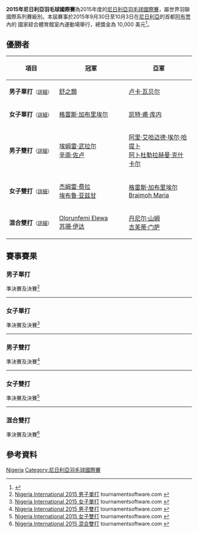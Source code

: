 {{noteTA|G1=Badminton}}
{{infobox badminton event
|name           = 2015年尼日利亞羽毛球國際賽
|image          = 
|size           = 
|caption        =
|dates          = 2015年9月30日－10月3日
|number_edition = 
|level          = 4B
|prize_money    = 10,000 美元
|location       = {{NGR}}[[阿布贾|阿布贾]]
|venue          =  國家綜合體育館室內運動場
|previous       = 2014年尼日利亞羽毛球國際賽 
|next           = 2016年尼日利亞羽毛球國際賽
}}
'''2015年尼日利亞羽毛球國際賽'''為2015年度的[[尼日利亞羽毛球國際賽|尼日利亞羽毛球國際賽]]，屬世界羽聯國際系列賽級別。本屆賽事於2015年9月30日至10月3日在[[尼日利亞|尼日利亞]]的首都[[阿布贾|阿布贾]]內的 國家綜合體育館室內運動場舉行，總獎金為 10,000 美元<ref>{{cite web|title=Tournament Prospectus - 2015 NIGERIA INTERNATIONAL – ABUJA|url=http://www.bwfbadminton.org/file.aspx?id=659741&dl=1|publisher=BWF}}{{en}}</ref>。

== 優勝者 ==
{| class=wikitable style="font-size:small"
!width="200"|項目
!width="250"|冠軍
!width="250"|亞軍
|-
|'''男子單打'''<small>（[[#男子單打|詳細]]）</small>
|{{flagicon|USA}} [[舒之顥|舒之顥]]
|{{flagicon|AUT}} [[卢卡·瓦贝尔|卢卡·瓦贝尔]]
|-
|'''女子單打'''<small>（[[#女子單打|詳細]]）</small>
|{{flagicon|NGR}} [[格雷斯·加布里埃尔|格雷斯·加布里埃尔]]
|{{flagicon|MRI}} [[凯特·甫·库内|凯特·甫·库内]]
|-
|'''男子雙打'''<small>（[[#男子雙打|詳細]]）</small>
|{{flagicon|TUR}} [[埃姆雷·武拉尔|埃姆雷·武拉尔]]<br/>{{flagicon|TUR}} [[辛南·佐卢|辛南·佐卢]]
|{{flagicon|EGY}} [[阿里·艾哈迈德·埃尔·哈提卜|阿里·艾哈迈德·埃尔·哈提卜]]<br/>{{flagicon|EGY}} [[阿卜杜勒拉赫曼·克什卡尔|阿卜杜勒拉赫曼·克什卡尔]]
|-
|'''女子雙打'''<small>（[[#女子雙打|詳細]]）</small>
|{{flagicon|TUR}} [[杰姆雷·费拉|杰姆雷·费拉]]<br/>{{flagicon|TUR}} [[埃布鲁·亚兹甘|埃布鲁·亚兹甘]]
|{{flagicon|NGR}} [[格雷斯·加布里埃尔|格雷斯·加布里埃尔]]<br/>{{flagicon|NGR}} [[Braimoh_Maria|Braimoh Maria]]
|-
|'''混合雙打'''<small>（[[#混合雙打|詳細]]）</small>
|{{flagicon|NGR}} [[Olorunfemi_Elewa|Olorunfemi Elewa]]<br/>{{flagicon|NGR}} [[苏珊·伊达|苏珊·伊达]]
|{{flagicon|GHA}} [[丹尼尔·山姆|丹尼尔·山姆]]<br/>{{flagicon|GHA}} [[吉芙蒂·门萨|吉芙蒂·门萨]]
|}

== 賽事賽果 ==
=== 男子單打 ===
;準決賽及決賽<ref name="MS">[http://bwf.tournamentsoftware.com/sport/draw.aspx?id=8CA2AE0E-C846-4432-9F4B-A725AA531580&draw=2 Nigeria International 2015 男子單打] {{Wayback|url=http://bwf.tournamentsoftware.com/sport/draw.aspx?id=8CA2AE0E-C846-4432-9F4B-A725AA531580&draw=2 |date=20200402175604 }} tournamentsoftware.com {{en}}</ref>
{{4TeamBracket-Tennis3-v2
| team-width=200
| RD1-seed1=1
| RD1-team1='''{{flagicon|AUT}} [[卢卡·瓦贝尔|卢卡·瓦贝尔]]
| RD1-score1-1='''21
| RD1-score1-2='''21
| RD1-score1-3=
| RD1-seed2=4
| RD1-team2={{flagicon|RSA}} [[雅各布·马列卡|雅各布·马列卡]]
| RD1-score2-1=19
| RD1-score2-2=8
| RD1-score2-3=

| RD1-seed3=3
| RD1-team3={{flagicon|UGA}} [[埃德温·埃基林|埃德温·埃基林]]
| RD1-score3-1=18
| RD1-score3-2=20
| RD1-score3-3=
| RD1-seed4=2
| RD1-team4='''{{flagicon|USA}} [[舒之顥|舒之顥]]
| RD1-score4-1='''21
| RD1-score4-2='''22
| RD1-score4-3=

| RD2-seed1=1
| RD2-team1={{flagicon|AUT}} [[卢卡·瓦贝尔|卢卡·瓦贝尔]]
| RD2-score1-1='''21
| RD2-score1-2=14
| RD2-score1-3=13
| RD2-seed2=2
| RD2-team2='''{{flagicon|USA}} [[舒之顥|舒之顥]]
| RD2-score2-1=17
| RD2-score2-2='''21
| RD2-score2-3='''21
}}
----

=== 女子單打 ===
;準決賽及決賽<ref name="WS">[http://bwf.tournamentsoftware.com/sport/draw.aspx?id=8CA2AE0E-C846-4432-9F4B-A725AA531580&draw=3 Nigeria International 2015 女子單打] {{Wayback|url=http://bwf.tournamentsoftware.com/sport/draw.aspx?id=8CA2AE0E-C846-4432-9F4B-A725AA531580&draw=3 |date=20200402175609 }} tournamentsoftware.com {{en}}</ref>
{{4TeamBracket-Tennis3-v2
| team-width=200
| RD1-seed1=1
| RD1-team1='''{{flagicon|NGR}} [[格雷斯·加布里埃尔|格雷斯·加布里埃尔]]
| RD1-score1-1=27
| RD1-score1-2='''21
| RD1-score1-3='''21
| RD1-seed2=3
| RD1-team2={{flagicon|TUR}} [[埃布鲁·亚兹甘|埃布鲁·亚兹甘]]
| RD1-score2-1='''29
| RD1-score2-2=17
| RD1-score2-3=18

| RD1-seed3=4
| RD1-team3={{flagicon|EGY}} [[哈迪亚·胡斯尼|哈迪亚·胡斯尼]]
| RD1-score3-1=15
| RD1-score3-2=23
| RD1-score3-3=
| RD1-seed4=2
| RD1-team4='''{{flagicon|MRI}} [[凯特·甫·库内|凯特·甫·库内]]
| RD1-score4-1='''21
| RD1-score4-2='''25
| RD1-score4-3=

| RD2-seed1=1
| RD2-team1='''{{flagicon|NGR}} [[格雷斯·加布里埃尔|格雷斯·加布里埃尔]]
| RD2-score1-1=14
| RD2-score1-2='''21
| RD2-score1-3='''21
| RD2-seed2=2
| RD2-team2={{flagicon|MRI}} [[凯特·甫·库内|凯特·甫·库内]]
| RD2-score2-1='''21
| RD2-score2-2=11
| RD2-score2-3=12
}}
----

=== 男子雙打 ===
;準決賽及決賽<ref name="MD">[http://bwf.tournamentsoftware.com/sport/draw.aspx?id=8CA2AE0E-C846-4432-9F4B-A725AA531580&draw=4 Nigeria International 2015 男子雙打] {{Wayback|url=http://bwf.tournamentsoftware.com/sport/draw.aspx?id=8CA2AE0E-C846-4432-9F4B-A725AA531580&draw=4 |date=20200402175617 }} tournamentsoftware.com {{en}}</ref>
{{4TeamBracket-Tennis3-v2
| team-width=200
| RD1-seed1=1
| RD1-team1='''{{flagicon|TUR}} [[埃姆雷·武拉尔|埃姆雷·武拉尔]]<br/> {{flagicon|TUR}} [[辛南·佐卢|辛南·佐卢]]
| RD1-score1-1='''21
| RD1-score1-2='''21
| RD1-score1-3=
| RD1-seed2=
| RD1-team2={{flagicon|AUT}} [[威尔逊·瓦塔尼拉佩利|威尔逊·瓦塔尼拉佩利]]<br/> {{flagicon|AUT}} [[卢卡·瓦贝尔|卢卡·瓦贝尔]]
| RD1-score2-1=13
| RD1-score2-2=17
| RD1-score2-3=

| RD1-seed3=
| RD1-team3={{flagicon|GHA}} [[丹尼尔·山姆|丹尼尔·山姆]]<br/> {{flagicon|GHA}} [[埃马纽埃尔·尤·唐科|埃马纽埃尔·尤·唐科]]
| RD1-score3-1=18
| RD1-score3-2=11
| RD1-score3-3=
| RD1-seed4=2
| RD1-team4='''{{nowrap|{{flagicon|EGY}} [[阿里·艾哈迈德·埃尔·哈提卜|阿里·艾哈迈德·埃尔·哈提卜]]<br/> {{flagicon|EGY}} [[阿卜杜勒拉赫曼·克什卡尔|阿卜杜勒拉赫曼·克什卡尔]]}}
| RD1-score4-1='''21
| RD1-score4-2='''21
| RD1-score4-3=

| RD2-seed1=1
| RD2-team1='''{{flagicon|TUR}} [[埃姆雷·武拉尔|埃姆雷·武拉尔]]<br/> {{flagicon|TUR}} [[辛南·佐卢|辛南·佐卢]]
| RD2-score1-1='''21
| RD2-score1-2='''21
| RD2-score1-3=
| RD2-seed2=2
| RD2-team2={{nowrap|{{flagicon|EGY}} [[阿里·艾哈迈德·埃尔·哈提卜|阿里·艾哈迈德·埃尔·哈提卜]]<br/> {{flagicon|EGY}} [[阿卜杜勒拉赫曼·克什卡尔|阿卜杜勒拉赫曼·克什卡尔]]}}
| RD2-score2-1=14
| RD2-score2-2=9
| RD2-score2-3=
}}
----

=== 女子雙打 ===
;準決賽及決賽<ref name="WD">[http://bwf.tournamentsoftware.com/sport/draw.aspx?id=8CA2AE0E-C846-4432-9F4B-A725AA531580&draw=5 Nigeria International 2015 女子雙打] {{Wayback|url=http://bwf.tournamentsoftware.com/sport/draw.aspx?id=8CA2AE0E-C846-4432-9F4B-A725AA531580&draw=5 |date=20200402175619 }} tournamentsoftware.com {{en}}</ref>
{{4TeamBracket-Tennis3-v2
| team-width=200
| RD1-seed1=1
| RD1-team1='''{{flagicon|TUR}} [[杰姆雷·费拉|杰姆雷·费拉]]<br/> {{flagicon|TUR}} [[埃布鲁·亚兹甘|埃布鲁·亚兹甘]]
| RD1-score1-1='''22
| RD1-score1-2='''21
| RD1-score1-3=
| RD1-seed2=
| RD1-team2={{nowrap|{{flagicon|NGR}} [[托辛·达米洛拉·阿托拉格贝|托辛·达米洛拉·阿托拉格贝]]<br/> {{flagicon|NGR}} [[苏珊·伊达|苏珊·伊达]]}}
| RD1-score2-1=20
| RD1-score2-2=17
| RD1-score2-3=

| RD1-seed3=
| RD1-team3={{flagicon|NGR}} [[多卡斯·阿乔克·艾德索康|多卡斯·阿乔克·艾德索康]]<br/> {{flagicon|NGR}} [[Asisat_Ogunkanbi|Asisat Ogunkanbi]]
| RD1-score3-1=18
| RD1-score3-2=11
| RD1-score3-3=
| RD1-seed4=
| RD1-team4='''{{flagicon|NGR}} [[格雷斯·加布里埃尔|格雷斯·加布里埃尔]]<br/> {{flagicon|NGR}} [[Braimoh_Maria|Braimoh Maria]]
| RD1-score4-1='''21
| RD1-score4-2='''21
| RD1-score4-3=

| RD2-seed1=1
| RD2-team1='''{{flagicon|TUR}} [[杰姆雷·费拉|杰姆雷·费拉]]<br/> {{flagicon|TUR}} [[埃布鲁·亚兹甘|埃布鲁·亚兹甘]]
| RD2-score1-1='''21
| RD2-score1-2='''21
| RD2-score1-3=
| RD2-seed2=
| RD2-team2={{nowrap|{{flagicon|NGR}} [[格雷斯·加布里埃尔|格雷斯·加布里埃尔]]<br/> {{flagicon|NGR}} [[Braimoh_Maria|Braimoh Maria]]}}
| RD2-score2-1=14
| RD2-score2-2=14
| RD2-score2-3=
}}
----

=== 混合雙打 ===
;準決賽及決賽<ref name="XD">[http://bwf.tournamentsoftware.com/sport/draw.aspx?id=8CA2AE0E-C846-4432-9F4B-A725AA531580&draw=6 Nigeria International 2015 混合雙打] {{Wayback|url=http://bwf.tournamentsoftware.com/sport/draw.aspx?id=8CA2AE0E-C846-4432-9F4B-A725AA531580&draw=6 |date=20200402175623 }} tournamentsoftware.com {{en}}</ref>
{{4TeamBracket-Tennis3-v2
| team-width=200
| RD1-seed1=
| RD1-team1='''{{flagicon|NGR}} [[Olorunfemi_Elewa|Olorunfemi Elewa]]<br/> {{flagicon|NGR}} [[苏珊·伊达|苏珊·伊达]]
| RD1-score1-1='''21
| RD1-score1-2='''21
| RD1-score1-3=
| RD1-seed2=
| RD1-team2={{nowrap|{{flagicon|NGR}} [[Folorunsho_Ilesanmi_Opeyori|Folorunsho Ilesanmi Opeyori]]<br/> {{flagicon|NGR}} [[Olabisi_Ibiyeye|Olabisi Ibiyeye]]}}
| RD1-score2-1=13
| RD1-score2-2=8
| RD1-score2-3=

| RD1-seed3=
| RD1-team3='''{{flagicon|GHA}} [[丹尼尔·山姆|丹尼尔·山姆]]<br/> {{flagicon|GHA}} [[吉芙蒂·门萨|吉芙蒂·门萨]]
| RD1-score3-1='''21
| RD1-score3-2='''21
| RD1-score3-3=
| RD1-seed4=2
| RD1-team4={{flagicon|NGR}} [[Idowu_Timothy_Adekunle|Idowu Timothy Adekunle]]<br/> {{flagicon|NGR}} [[Asisat_Ogunkanbi|Asisat Ogunkanbi]]
| RD1-score4-1=19
| RD1-score4-2=15
| RD1-score4-3=

| RD2-seed1=
| RD2-team1='''{{nowrap|{{flagicon|NGR}} [[Olorunfemi_Elewa|Olorunfemi Elewa]]<br/> {{flagicon|NGR}} [[苏珊·伊达|苏珊·伊达]]}}
| RD2-score1-1='''21
| RD2-score1-2='''21
| RD2-score1-3=
| RD2-seed2=
| RD2-team2={{flagicon|GHA}} [[丹尼尔·山姆|丹尼尔·山姆]]<br/> {{flagicon|GHA}} [[吉芙蒂·门萨|吉芙蒂·门萨]]
| RD2-score2-1=19
| RD2-score2-2=17
| RD2-score2-3=
}}

== 參考資料 ==
{{Reflist}}

[[Category:2015年世界羽聯國際系列賽|Nigeria]]
[[Category:尼日利亞羽毛球國際賽|Category:尼日利亞羽毛球國際賽]]